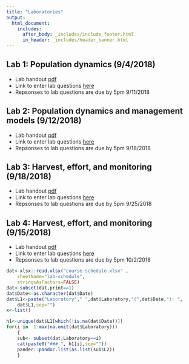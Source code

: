 ```yaml
---
title: "Laboratories"
output: 
  html_document:
    includes:
      after_body: _includes/include_footer.html
      in_header: _includes/header_banner.html 
---
```

<!--
rmarkdown::render_site("labs.Rmd")# build website
-->





## Lab 1: Population dynamics (9/4/2018)

* Lab handout [pdf](pdfs/Lab-01-FA-2018.pdf)
* Link to enter lab questions [here](https://goo.gl/forms/Xw787V1T7jeoGaZB2)
* Repsonses to lab questions are due by 5pm 9/11/2018


## Lab 2: Population dynamics and management models (9/12/2018)

* Lab handout [pdf](pdfs/Lab-02-FA-2018.pdf)
* Link to enter lab questions [here](https://goo.gl/forms/UkZv57eOzQ8V4CMU2)
* Repsonses to lab questions are due by 5pm 9/18/2018


## Lab 3: Harvest, effort, and monitoring (9/18/2018)

* Lab handout [pdf](pdfs/Lab-03-FA-2018.pdf)
* Link to enter lab questions [here](https://goo.gl/forms/AQ3EzRDMee1Y2Ro53)
* Repsonses to lab questions are due by 5pm 9/25/2018

## Lab 4: Harvest, effort, and monitoring (9/15/2018)

* Lab handout [pdf](pdfs/Lab-04-FA-2018.pdf)
* Link to enter lab questions [here](https://goo.gl/forms/0gjNpIxeuV8aPk152)
* Repsonses to lab questions are due by 5pm 10/2/2018


```r
dat<-xlsx::read.xlsx("course-schedule.xlsx" ,
    sheetName="lab-schedule",
    stringsAsFactors=FALSE)
dat<-subset(dat,print==1)
dat$Date<-as.character(dat$Date)
dat$L1<-paste("Laboratory"," ",dat$Laboratory,"(",dat$Date,"): ",
    dat$L1,sep="")
x<-list()

h1<-unique(dat$L1[which(!is.na(dat$Date))])
for(i in  1:max(na.omit(dat$Laboratory)))
    {
    sub<- subset(dat,Laboratory==i)
    cat(paste0("### ", h1[i],sep=""))
    pander::pandoc.list(as.list(sub$L2))
    } 
```
